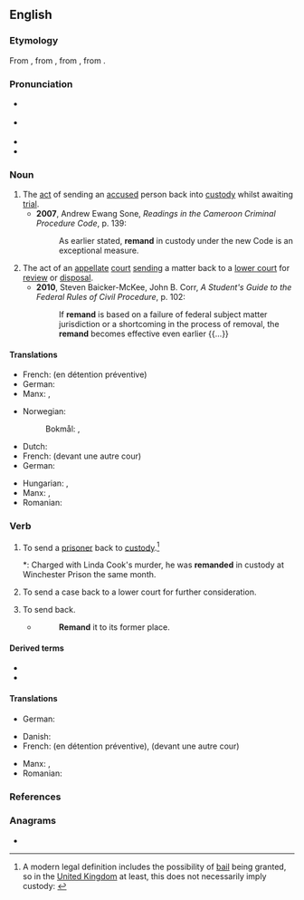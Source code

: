 ==English==
{{wikipedia}}

===Etymology===
From {{inh|en|enm|remaunden||to send back}}, from {{der|en|frm|remander||to send back}}, from {{der|en|LL.|remandare||to send backward}}, from {{der|en|la|remandare||to order}}.

===Pronunciation===
* {{a|RP}} {{IPA|en|/ɹɪˈmɑːnd/}}
* {{a|GA}} {{IPA|en|/ɹəˈmænd/}}
* {{rhymes|en|ɑːnd|ænd}}
* {{audio|en|En-us-remand.ogg|Audio (US)}}

===Noun===
{{en-noun|~}}

# The [[act]] of sending an [[accused]] person back into [[custody]] whilst awaiting [[trial]].
#* '''2007''', Andrew Ewang Sone, ''Readings in the Cameroon Criminal Procedure Code'', p. 139:
#*: As earlier stated, '''remand''' in custody under the new Code is an exceptional measure.
# The act of an [[appellate]] [[court]] [[send]]ing a matter back to a [[lower court]] for [[review]] or [[disposal]].
#* '''2010''', Steven Baicker-McKee, John B. Corr, ''A Student's Guide to the Federal Rules of Civil Procedure'', p. 102:
#*: If '''remand''' is based on a failure of federal subject matter jurisdiction or a shortcoming in the process of removal, the '''remand''' becomes effective even earlier {{...}}

====Translations====
{{trans-top|sending an accused person back into custody}}
* French: {{t+|fr|maintien|m}} (en détention préventive)
* German: {{t|de|Präventivhaft|f}}
* Manx: {{t|gv|aachur|m}}, {{t|gv|cur er ash|m}}
{{trans-mid}}
* Norwegian:
*: Bokmål: {{t|nb|varetekstfengsling|m|f}}, {{t|nb|varetekstarrest|m}}
{{trans-bottom}}

{{trans-top|sending a matter back to a lower court}}
* Dutch: {{t+|nl|verwijzen}}
* French: {{t+|fr|renvoi|m}} (devant une autre cour)
* German: {{t|de|Zurückverweisung|f}}
{{trans-mid}}
* Hungarian: {{t|hu|előzetes letartóztatás}}, {{t|hu|vizsgálati fogság}}
* Manx: {{t|gv|aachur|m}}, {{t|gv|cur er ash|m}}
* Romanian: {{t+|ro|arest preventiv|m}}
{{trans-bottom}}

===Verb===
{{en-verb}}

# To send a [[prisoner]] back to [[custody]].<ref>A modern legal definition includes the possibility of [[bail]] being granted, so in the [[United Kingdom]] at least, this does not necessarily imply custody: {{cite-web|url=http://www.opsi.gov.uk/RevisedStatutes/Acts/ukpga/1976/cukpga_19760063_en_1|title=Bail Act 1976|publisher=www.opsi.gov.uk|accessdate=2010-04-02}}</ref>
#*: Charged with Linda Cook's murder, he was '''remanded''' in custody at Winchester Prison the same month. {{w|Murder_of_Linda_Cook}}
# To send a case back to a lower court for further consideration.
# {{lb|en|obsolete}} To send back.
#* {{RQ:South 12}}
#*: '''Remand''' it to its former place.

====Derived terms====
* {{l|en|on remand}}
* {{l|en|remandment}}

====Translations====
{{trans-top|send a prisoner back to custody}}
{{trans-mid}}
{{trans-bottom}}

{{trans-top|send a case back to a lower court}}
* German: {{t|de|zurückverweisen}}
{{trans-mid}}
{{trans-bottom}}

{{checktrans-top}}
* Danish: {{t|da|varetægtsfængsle}}
* French: {{t+|fr|maintenir}} (en détention préventive), {{t+|fr|renvoyer}} (devant une autre cour)
{{trans-mid}}
* Manx: {{t|gv|aachur}}, {{t|gv|cur er ash}}
* Romanian: {{t+|ro|arest preventiv|m}}
{{trans-bottom}}

===References===
<references/>

===Anagrams===
* {{anagrams|en|a=ademnr|Erdman|Marden|Menard|Redman|damner|mander|manred|mrenda|randem|red man|redman}}